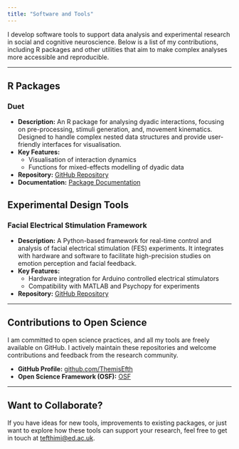 ```yaml
---
title: "Software and Tools"
---
```


I develop software tools to support data analysis and experimental research in social and cognitive neuroscience. Below is a list of my contributions, including R packages and other utilities that aim to make complex analyses more accessible and reproducible.

------------------------------------------------------------------------

## R Packages

### **Duet**

-   **Description:** An R package for analysing dyadic interactions, focusing on pre-processing, stimuli generation, and, movement kinematics. Designed to handle complex nested data structures and provide user-friendly interfaces for visualisation.
-   **Key Features:**
    -   Visualisation of interaction dynamics
    -   Functions for mixed-effects modelling of dyadic data
-   **Repository:** [GitHub Repository](https://github.com/ThemisEfth/Duet)
-   **Documentation:** [Package Documentation](https://yourwebsite/duet-docs)

## Experimental Design Tools

### **Facial Electrical Stimulation Framework**

-   **Description:** A Python-based framework for real-time control and analysis of facial electrical stimulation (FES) experiments. It integrates with hardware and software to facilitate high-precision studies on emotion perception and facial feedback.
-   **Key Features:**
    -   Hardware integration for Arduino controlled electrical stimulators
    -   Compatibility with MATLAB and Psychopy for experiments
-   **Repository:** [GitHub Repository](https://github.com/ThemisEfth/fNMES-Technical-Guide)

------------------------------------------------------------------------

## Contributions to Open Science

I am committed to open science practices, and all my tools are freely available on GitHub. I actively maintain these repositories and welcome contributions and feedback from the research community.

-   **GitHub Profile:** [github.com/ThemisEfth](https://github.com/ThemisEfth)
-   **Open Science Framework (OSF):** [OSF](https://osf.io/3y8es/)

------------------------------------------------------------------------

## Want to Collaborate?

If you have ideas for new tools, improvements to existing packages, or just want to explore how these tools can support your research, feel free to get in touch at [tefthimi\@ed.ac.uk](mailto:tefthimi@ed.ac.uk).